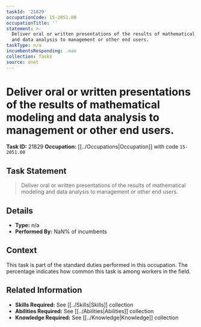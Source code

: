 ```yaml
---
taskId: '21829'
occupationCode: 15-2051.00
occupationTitle: ''
statement: >-
  Deliver oral or written presentations of the results of mathematical modeling
  and data analysis to management or other end users.
taskType: n/a
incumbentsResponding: .nan
collection: Tasks
source: onet
---
```

# Deliver oral or written presentations of the results of mathematical modeling and data analysis to management or other end users.

**Task ID:** 21829
**Occupation:** [[../Occupations|Occupation]] with code `15-2051.00`

## Task Statement

> Deliver oral or written presentations of the results of mathematical modeling and data analysis to management or other end users.

## Details

- **Type:** n/a
- **Performed By:** NaN% of incumbents

## Context

This task is part of the standard duties performed in this occupation. The percentage indicates how common this task is among workers in the field.

## Related Information

- **Skills Required:** See [[../Skills|Skills]] collection
- **Abilities Required:** See [[../Abilities|Abilities]] collection
- **Knowledge Required:** See [[../Knowledge|Knowledge]] collection
